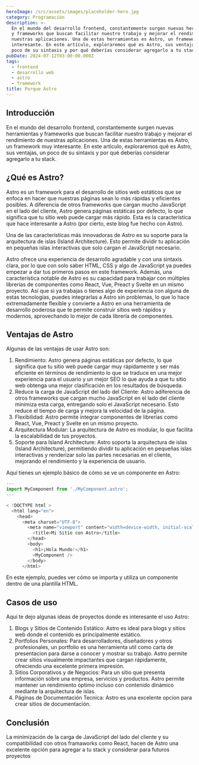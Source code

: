 ```yaml
---
heroImage: /src/assets/images/placeholder-hero.jpg
category: Programación
description: >-
  En el mundo del desarrollo frontend, constantemente surgen nuevas herramientas
  y frameworks que buscan facilitar nuestro trabajo y mejorar el rendimiento de
  nuestras aplicaciones. Una de estas herramientas es Astro, un framework muy
  interesante. En este artículo, exploraremos qué es Astro, sus ventajas, un
  poco de su sintaxis y por qué deberías considerar agregarlo a tu stack.
pubDate: 2024-07-12T03:00:00.000Z
tags:
  - frontend
  - desarrollo web
  - astro
  - framework
title: Porque Astro
---
```


## Introducción

En el mundo del desarrollo frontend, constantemente surgen nuevas herramientas y frameworks que buscan facilitar nuestro trabajo y mejorar el rendimiento de nuestras aplicaciones. Una de estas herramientas es Astro, un framework muy interesante. En este artículo, exploraremos qué es Astro, sus ventajas, un poco de su sintaxis y por qué deberías considerar agregarlo a tu stack.

## ¿Qué es Astro?

Astro es un framework para el desarrollo de sitios web estáticos que se enfoca en hacer que nuestras páginas sean lo más rápidas y eficientes posibles. A diferencia de otros frameworks que cargan mucho JavaScript en el lado del cliente, Astro genera páginas estáticas por defecto, lo que significa que tu sitio web puede cargar más rápido. Esta es la característica que hace interesante a Astro (por cierto, este blog fue hecho con Astro).

Una de las características más innovadoras de Astro es su soporte para la arquitectura de islas (Island Architecture). Esto permite dividir tu aplicación en pequeñas islas interactivas que solo cargan el JavaScript necesario.

Astro ofrece una experiencia de desarrollo agradable y con una sintaxis clara, por lo que con solo saber HTML, CSS y algo de JavaScript ya puedes empezar a dar tus primeros pasos en este framework. Además, una característica notable de Astro es su capacidad para trabajar con múltiples librerías de componentes como React, Vue, Preact y Svelte en un mismo proyecto. Así que si ya trabajas o tienes algo de experiencia con alguna de estas tecnologías, puedes integrarlas a Astro sin problemas, lo que lo hace extremadamente flexible y convierte a Astro en una herramienta de desarrollo poderosa que te permite construir sitios web rápidos y modernos, aprovechando lo mejor de cada librería de componentes.

## Ventajas de Astro

Algunas de las ventajas de usar Astro son:

1. Rendimiento: Astro genera páginas estáticas por defecto, lo que significa que tu sitio web puede cargar muy rápidamente y ser más eficiente en términos de rendimiento lo que se traduce en una mejor experiencia para el usuario y un mejor SEO lo que ayuda a que tu sitio web obtenga una mejor clasificación en los resultados de búsqueda.
2. Reduce la carga de JavaScript del lado del Cliente: Astro adiferencia de otros frameworks que cargan mucho JavaScript en el lado del cliente minimiza esta carga, entregando solo el JavaScript necesario. Esto reduce el tiempo de carga y mejora la velocidad de la página.
3. Flexibilidad: Astro permite integrar componentes de librerías como React, Vue, Preact y Svelte en un mismo proyecto.
4. Arquitectura Modular: La arquitectura de Astro es modular, lo que facilita la escalabilidad de tus proyectos.
5. Soporte para Island Architecture: Astro soporta la arquitectura de islas (Island Architecture), permitiendo dividir tu aplicación en pequeñas islas interactivas y renderizar solo las partes necesarias en el cliente, mejorando el rendimiento y la experiencia de usuario.

Aquí tienes un ejemplo básico de cómo se ve un componente en Astro:

```javascript
---
import MyComponent from './MyComponent.astro';
---

< !DOCTYPE html >
  <html lang="en">
    <head>
      <meta charset="UTF-8">
        <meta name="viewport" content="width=device-width, initial-scale=1.0">
          <title>Mi Sitio con Astro</title>
        </head>
        <body>
          <h1>¡Hola Mundo!</h1>
          <MyComponent />
        </body>
      </html>

```

En este ejemplo, puedes ver cómo se importa y utiliza un componente dentro de una plantilla HTML.

## Casos de uso

Aquí te dejo algunas ideas de proyectos donde es interesante el uso Astro:

1. Blogs y Sitios de Contenido Estático: Astro es ideal para blogs y sitios web donde el contenido es principalmente estático.
2. Portfolios Personales: Para desarrolladores, diseñadores y otros profesionales, un portfolio es una herramienta util como carta de presentacion para darse a conocer y mostrar su trabajo. Astro permite crear sitios visualmente impactantes que cargan rápidamente, ofreciendo una excelente primera impresión.
3. Sitios Corporativos y de Negocios:  Para un sitio que presenta información sobre una empresa, servicios y productos. Astro permite mantener un rendimiento óptimo incluso con contenido dinámico mediante la arquitectura de islas.
4. Páginas de Documentación Tecnica: Astro es una excelente opcion para crear sitios de documentación.

## Conclusión

La minimización de la carga de JavaScript del lado del cliente y su compatibilidad con otros framaworks como React, hacen de Astro una excelente opción para agregar a tu stack y considerar para futuros proyectos
